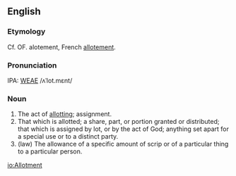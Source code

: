 ==English==
===Etymology===
Cf. OF. alotement, French [[allotement]].

===Pronunciation===
IPA: [[WEAE]] /ʌˈlot.mɛnt/

===Noun===
# The act of [[allot]]ting; assignment.
# That which is allotted; a share, part, or portion granted or distributed; that which is assigned by lot, or by the act of God; anything set apart for a special use or to a distinct party.
# (law) The allowance of a specific amount of scrip or of a particular thing to a particular person.
<!-- material copied from Webster's Revised Unabridged Dictionary (1913) -->

[[io:Allotment]]
